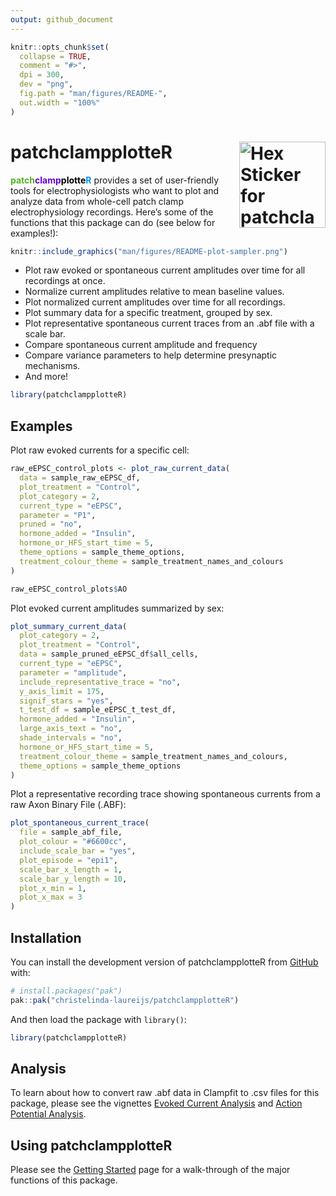 ```yaml
---
output: github_document
---
```


<!-- README.md is generated from README.Rmd. Please edit that file -->

```r
knitr::opts_chunk$set(
  collapse = TRUE,
  comment = "#>",
  dpi = 300,
  dev = "png",
  fig.path = "man/figures/README-",
  out.width = "100%"
)
```

# patchclampplotteR <img src="man/figures/logo.png" align="right" height="138" alt="Hex Sticker for patchclampplotter package showing a neuron with electrodes inside it." />

<!-- badges: start -->
<!-- badges: end -->


<span style="color:#55b323;font-weight:bold;">patch</span><span
style="color:#6600cc;font-weight:bold;">clamp</span><span style="color:
black;font-weight:bold;">plotte</span><span
style="color:#0093fb;font-weight:bold;">R</span> provides a set of user-friendly
tools for electrophysiologists who want to plot and analyze data from whole-cell
patch clamp electrophysiology recordings. Here's some of the functions that this
package can do (see below for examples!):


```r
knitr::include_graphics("man/figures/README-plot-sampler.png")
```

* Plot raw evoked or spontaneous current amplitudes over time for all recordings at once.
* Normalize current amplitudes relative to mean baseline values.
* Plot normalized current amplitudes over time for all recordings.
* Plot summary data for a specific treatment, grouped by sex.
* Plot representative spontaneous current traces from an .abf file with a scale bar.
* Compare spontaneous current amplitude and frequency
* Compare variance parameters to help determine presynaptic mechanisms.
* And more!

```r
library(patchclampplotteR)
```


## Examples

Plot raw evoked currents for a specific cell:

```r
raw_eEPSC_control_plots <- plot_raw_current_data(
  data = sample_raw_eEPSC_df,
  plot_treatment = "Control",
  plot_category = 2,
  current_type = "eEPSC",
  parameter = "P1",
  pruned = "no",
  hormone_added = "Insulin",
  hormone_or_HFS_start_time = 5,
  theme_options = sample_theme_options,
  treatment_colour_theme = sample_treatment_names_and_colours
)

raw_eEPSC_control_plots$AO
```


Plot evoked current amplitudes summarized by sex:  


```r
plot_summary_current_data(
  plot_category = 2,
  plot_treatment = "Control",
  data = sample_pruned_eEPSC_df$all_cells,
  current_type = "eEPSC",
  parameter = "amplitude",
  include_representative_trace = "no",
  y_axis_limit = 175,
  signif_stars = "yes",
  t_test_df = sample_eEPSC_t_test_df,
  hormone_added = "Insulin",
  large_axis_text = "no",
  shade_intervals = "no",
  hormone_or_HFS_start_time = 5,
  treatment_colour_theme = sample_treatment_names_and_colours,
  theme_options = sample_theme_options
)
```

Plot a representative recording trace showing spontaneous currents from a raw Axon Binary File (.ABF):

```r
plot_spontaneous_current_trace(
  file = sample_abf_file,
  plot_colour = "#6600cc",
  include_scale_bar = "yes",
  plot_episode = "epi1",
  scale_bar_x_length = 1,
  scale_bar_y_length = 10,
  plot_x_min = 1,
  plot_x_max = 3
)
```

## Installation

You can install the development version of patchclampplotteR from
[GitHub](https://github.com/) with:

```r
# install.packages("pak")
pak::pak("christelinda-laureijs/patchclampplotteR")
```

And then load the package with `library()`:

```r
library(patchclampplotteR)
```

## Analysis

To learn about how to convert raw .abf data in Clampfit to .csv files for this package, please see the vignettes [Evoked Current Analysis](https://christelinda-laureijs.github.io/patchclampplotteR/articles/evoked-current-analysis.html) and [Action Potential Analysis](https://christelinda-laureijs.github.io/patchclampplotteR/articles/action-potential-analysis.html).

## Using patchclampplotteR

Please see the [Getting Started](https://christelinda-laureijs.github.io/patchclampplotteR/articles/patchclampplotteR.html) page for a walk-through of the major functions of this package.
